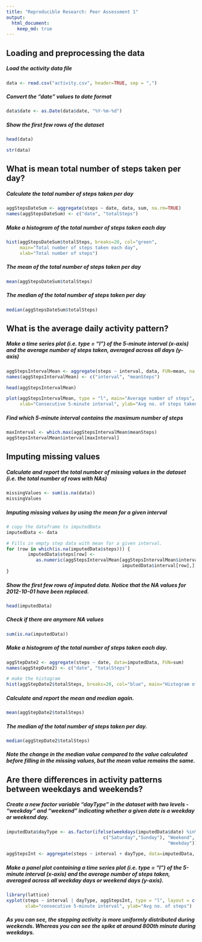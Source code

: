 ```yaml
---
title: "Reproducible Research: Peer Assessment 1"
output: 
  html_document:
    keep_md: true
---
```



## Loading and preprocessing the data

##### Load the activity data file
```r
data <- read.csv("activity.csv", header=TRUE, sep = ",")
```

##### Convert the "date" values to date format
```r
data$date <- as.Date(data$date, "%Y-%m-%d")
```

##### Show the first few rows of the dataset

```r
head(data)
```

```r
str(data)
```

## What is mean total number of steps taken per day?
##### Calculate the total number of steps taken per day
```r
aggStepsDateSum <- aggregate(steps ~ date, data, sum, na.rm=TRUE)
names(aggStepsDateSum) <- c("date", "totalSteps")
```

##### Make a histogram of the total number of steps taken each day

```r
hist(aggStepsDateSum$totalSteps, breaks=20, col="green", 
     main="Total number of steps taken each day", 
     xlab="Total number of steps")
```

##### The mean of the total number of steps taken per day

```r
mean(aggStepsDateSum$totalSteps)
```

##### The median of the total number of steps taken per day

```r
median(aggStepsDateSum$totalSteps)
```

## What is the average daily activity pattern?

##### Make a time series plot (i.e. type = "l") of the 5-minute interval (x-axis) and the average number of steps taken, averaged across all days (y-axis)

```r
aggStepsIntervalMean <- aggregate(steps ~ interval, data, FUN=mean, na.rm=TRUE)
names(aggStepsIntervalMean) <- c("interval", "meanSteps")

head(aggStepsIntervalMean)
```

```r
plot(aggStepsIntervalMean, type = "l", main="Average number of steps",
     xlab="Consecutive 5-minute interval", ylab="Avg no. of steps taken")
```

##### Find which 5-minute interval contains the maximum number of steps

```r
maxInterval <- which.max(aggStepsIntervalMean$meanSteps)
aggStepsIntervalMean$interval[maxInterval]
```

## Imputing missing values

##### Calculate and report the total number of missing values in the dataset (i.e. the total number of rows with NAs)

```r
missingValues <- sum(is.na(data))
missingValues
```

##### Imputing missing values by using the mean for a given interval

```r
# copy the dataframe to imputedData
imputedData <- data

# Fills in empty step data with mean for a given interval.
for (row in which(is.na(imputedData$steps))) {
        imputedData$steps[row] <-
           as.numeric(aggStepsIntervalMean[aggStepsIntervalMean$interval ==
                                           imputedData$interval[row],]["meanSteps"])
}
```

##### Show the first few rows of imputed data. Notice that the NA values for 2012-10-01 have been replaced.
```r
head(imputedData)
```

##### Check if there are anymore NA values
```r
sum(is.na(imputedData))
```

##### Make a histogram of the total number of steps taken each day.

```r
aggStepDate2 <- aggregate(steps ~ date, data=imputedData, FUN=sum)
names(aggStepDate2) <- c("date", "totalSteps")

# make the histogram
hist(aggStepDate2$totalSteps, breaks=20, col="blue", main="Histogram of total number of steps per day", xlab="[Imputed] Total number of steps in a day")
```

##### Calculate and report the mean and median again. 

```r
mean(aggStepDate2$totalSteps)
```

##### The median of the total number of steps taken per day. 

```r
median(aggStepDate2$totalSteps)
```

##### Note the change in the median value compared to the value calculated before filling in the missing values, but the mean value remains the same.

## Are there differences in activity patterns between weekdays and weekends?

##### Create a new factor variable "dayType" in the dataset with two levels - "weekday" and "weekend" indicating whether a given date is a weekday or weekend day.

```r
imputedData$dayType <- as.factor(ifelse(weekdays(imputedData$date) %in%
                                    c("Saturday","Sunday"), "Weekend",
                                                            "Weekday")) 

aggStepsInt <- aggregate(steps ~ interval + dayType, data=imputedData, FUN=mean)
```

##### Make a panel plot containing a time series plot (i.e. type = "l") of the 5-minute interval (x-axis) and the average number of steps taken, averaged across all weekday days or weekend days (y-axis).

```r
library(lattice)
xyplot(steps ~ interval | dayType, aggStepsInt, type = "l", layout = c(1, 2), 
       xlab="consecutive 5-minute interval", ylab="Avg no. of steps")
```

##### As you can see, the stepping activity is more uniformly distributed during weekends. Whereas you can see the spike at around 800th minute during weekdays.